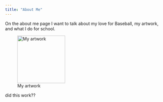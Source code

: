 ```yaml
---
title: "About Me"
---
```


On the about me page I want to talk about my love for Baseball, my artwork, and what I do for school.

::: {style="text-align: left;"}
![My artwork](pics/Art1.JPEG){width="156"}
:::

did this work??
